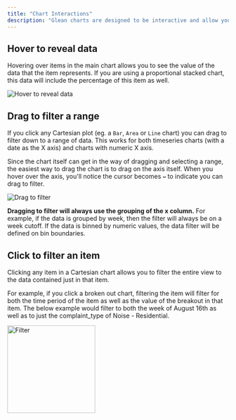 ```yaml
---
title: "Chart Interactions"
description: "Glean charts are designed to be interactive and allow you to dig deeper with simple chart interactions.  Clicking any item in a chart allows you to filter and hovering reveals the underlying chart data."
---
```


## Hover to reveal data

Hovering over items in the main chart allows you to see the value of the data that the item represents.  If you are using a proportional stacked chart, this data will include the percentage of this item as well.

<img src="/imgs/Screen_Shot_2020-08-20_at_8.50.52_AM.png" alt="Hover to reveal data" width={200} />

## Drag to filter a range

If you click any Cartesian plot (eg. a `Bar`, `Area` or `Line` chart) you can drag to filter down to a range of data.  This works for both timeseries charts (with a date as the X axis) and charts with numeric X axis.

Since the chart itself can get in the way of dragging and selecting a range, the easiest way to drag the chart is to drag on the axis itself.  When you hover over the axis, you'll notice the cursor becomes `↔` to indicate you can drag to filter.

![Drag to filter](/imgs/drag_to_filter.png)

<Info> **Dragging to filter will always use the grouping of the x column.**  For example, if the data is grouped by week, then the filter will always be on a week cutoff.  If the data is binned by numeric values, the data filter will be defined on bin boundaries. </Info>

## Click to filter an item

Clicking any item in a Cartesian chart allows you to filter the entire view to the data contained just in that item.

For example, if you click a broken out chart, filtering the item will filter for both the time period of the item as well as the value of the breakout in that item.  The below example would filter to both the week of August 16th as well as to just the complaint_type of Noise - Residential.

<img src="/imgs/Screen_Shot_2020-08-20_at_10.15.21_AM.png" alt="Filter" width="200&quot;" />
